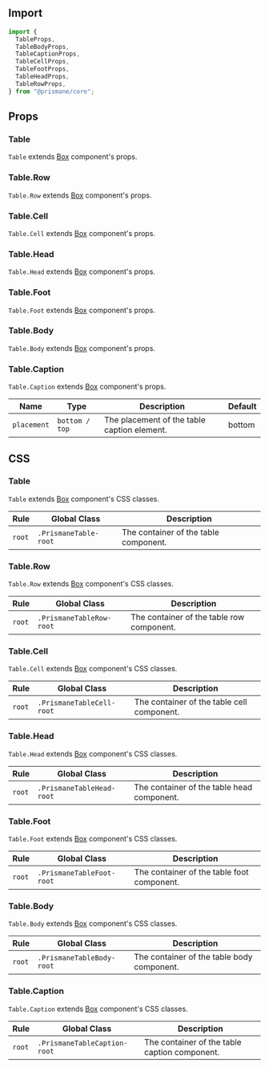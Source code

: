 ## Import

```js
import {
  TableProps,
  TableBodyProps,
  TableCaptionProps,
  TableCellProps,
  TableFootProps,
  TableHeadProps,
  TableRowProps,
} from "@prismane/core";
```

## Props

### Table

`Table` extends [Box](/docs/components-api/box-api) component's props.

### Table.Row

`Table.Row` extends [Box](/docs/components-api/box-api) component's props.

### Table.Cell

`Table.Cell` extends [Box](/docs/components-api/box-api) component's props.

### Table.Head

`Table.Head` extends [Box](/docs/components-api/box-api) component's props.

### Table.Foot

`Table.Foot` extends [Box](/docs/components-api/box-api) component's props.

### Table.Body

`Table.Body` extends [Box](/docs/components-api/box-api) component's props.

### Table.Caption

`Table.Caption` extends [Box](/docs/components-api/box-api) component's props.

| Name        | Type           | Description                                 | Default |
| ----------- | -------------- | ------------------------------------------- | ------- |
| `placement` | `bottom / top` | The placement of the table caption element. | bottom  |

## CSS

### Table

`Table` extends [Box](/docs/components-api/box-api) component's CSS classes.

| Rule   | Global Class          | Description                           |
| ------ | --------------------- | ------------------------------------- |
| `root` | `.PrismaneTable-root` | The container of the table component. |

### Table.Row

`Table.Row` extends [Box](/docs/components-api/box-api) component's CSS classes.

| Rule   | Global Class             | Description                               |
| ------ | ------------------------ | ----------------------------------------- |
| `root` | `.PrismaneTableRow-root` | The container of the table row component. |

### Table.Cell

`Table.Cell` extends [Box](/docs/components-api/box-api) component's CSS classes.

| Rule   | Global Class              | Description                                |
| ------ | ------------------------- | ------------------------------------------ |
| `root` | `.PrismaneTableCell-root` | The container of the table cell component. |

### Table.Head

`Table.Head` extends [Box](/docs/components-api/box-api) component's CSS classes.

| Rule   | Global Class              | Description                                |
| ------ | ------------------------- | ------------------------------------------ |
| `root` | `.PrismaneTableHead-root` | The container of the table head component. |

### Table.Foot

`Table.Foot` extends [Box](/docs/components-api/box-api) component's CSS classes.

| Rule   | Global Class              | Description                                |
| ------ | ------------------------- | ------------------------------------------ |
| `root` | `.PrismaneTableFoot-root` | The container of the table foot component. |

### Table.Body

`Table.Body` extends [Box](/docs/components-api/box-api) component's CSS classes.

| Rule   | Global Class              | Description                                |
| ------ | ------------------------- | ------------------------------------------ |
| `root` | `.PrismaneTableBody-root` | The container of the table body component. |

### Table.Caption

`Table.Caption` extends [Box](/docs/components-api/box-api) component's CSS classes.

| Rule   | Global Class                 | Description                                   |
| ------ | ---------------------------- | --------------------------------------------- |
| `root` | `.PrismaneTableCaption-root` | The container of the table caption component. |

